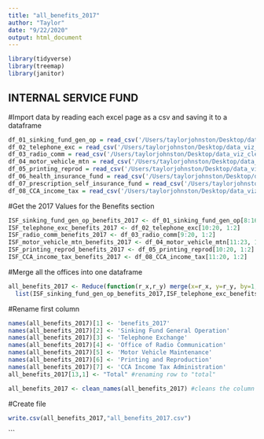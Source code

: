 ```yaml
---
title: "all_benefits_2017"
author: "Taylor"
date: "9/22/2020"
output: html_document
---
```


```r
library(tidyverse)
library(treemap)
library(janitor)
```

## INTERNAL SERVICE FUND
#Import data by reading each excel page as a csv and saving it to a dataframe
```r
df_01_sinking_fund_gen_op = read_csv('/Users/taylorjohnston/Desktop/data_viz_cle/cle-budget/InternalServiceFund/01_SinkingFundGenOp_pg465.csv')
df_02_telephone_exc = read_csv('/Users/taylorjohnston/Desktop/data_viz_cle/cle-budget/InternalServiceFund/02_TelephoneExchange_pg467-68.csv')
df_03_radio_comm = read_csv('/Users/taylorjohnston/Desktop/data_viz_cle/cle-budget/InternalServiceFund/03_OfficeofRadioComm_pg472-73.csv')
df_04_motor_vehicle_mtn = read_csv('/Users/taylorjohnston/Desktop/data_viz_cle/cle-budget/InternalServiceFund/04_MotorVehicleMtn_pg477-79.csv')
df_05_printing_reprod = read_csv('/Users/taylorjohnston/Desktop/data_viz_cle/cle-budget/InternalServiceFund/05_Printing&Reproduc_pg482-83.csv')
df_06_health_insurance_fund = read_csv('/Users/taylorjohnston/Desktop/data_viz_cle/cle-budget/InternalServiceFund/06_HealthSelfInsuranceFund_pg488.csv')
df_07_prescription_self_insurance_fund = read_csv('/Users/taylorjohnston/Desktop/data_viz_cle/cle-budget/InternalServiceFund/07_PrscptnSelfInsrncFund_pg489.csv')
df_08_CCA_income_tax = read_csv('/Users/taylorjohnston/Desktop/data_viz_cle/cle-budget/InternalServiceFund/08_CCAIncomeTaxAdmin_pg493-95.csv')
```


#Get the 2017 Values for the Benefits section
```r
ISF_sinking_fund_gen_op_benefits_2017 <- df_01_sinking_fund_gen_op[8:16, 1:2]
ISF_telephone_exc_benefits_2017 <- df_02_telephone_exc[10:20, 1:2]
ISF_radio_comm_benefits_2017 <- df_03_radio_comm[9:20, 1:2]
ISF_motor_vehicle_mtn_benefits_2017 <- df_04_motor_vehicle_mtn[11:23, 1:2]
ISF_printing_reprod_benefits_2017 <- df_05_printing_reprod[10:20, 1:2]
ISF_CCA_income_tax_benefits_2017 <- df_08_CCA_income_tax[11:20, 1:2]
```

#Merge all the offices into one dataframe

```r
all_benefits_2017 <- Reduce(function(r_x,r_y) merge(x=r_x, y=r_y, by=1, all=TRUE),  
  list(ISF_sinking_fund_gen_op_benefits_2017,ISF_telephone_exc_benefits_2017,ISF_radio_comm_benefits_2017, ISF_motor_vehicle_mtn_benefits_2017, ISF_printing_reprod_benefits_2017, ISF_CCA_income_tax_benefits_2017))
```

#Rename first column
```r
names(all_benefits_2017)[1] <- 'benefits_2017'
names(all_benefits_2017)[2] <- 'Sinking Fund General Operation'
names(all_benefits_2017)[3] <- 'Telephone Exchange'
names(all_benefits_2017)[4] <- 'Office of Radio Communication'
names(all_benefits_2017)[5] <- 'Motor Vehicle Maintenance'
names(all_benefits_2017)[6] <- 'Printing and Reproduction'
names(all_benefits_2017)[7] <- 'CCA Income Tax Administration'
all_benefits_2017[13,1] <- "Total" #renaming row to "total"

all_benefits_2017 <- clean_names(all_benefits_2017) #cleans the column names
```

#Create file
```r
write.csv(all_benefits_2017,"all_benefits_2017.csv")
```

```